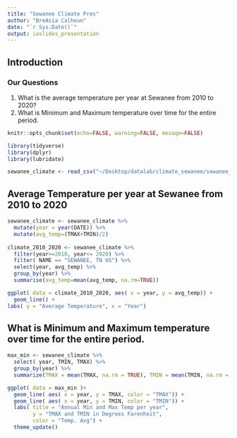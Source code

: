```yaml
---
title: "Sewanee Climate Pres"
author: "BreAsia Calhoun"
date: "`r Sys.Date()`"
output: ioslides_presentation
---
```


## Introduction
### Our Questions
1. What is the average temperature per year at Sewanee from 2010 to 2020?
2. What is  Minimum and Maximum temperature over time for the entire period. 

```r
knitr::opts_chunk$set(echo=FALSE, warning=FALSE, mesage=FALSE)

library(tidyverse)
library(dplyr)
library(lubridate)

sewanee_climate <- read_csv("~/Desktop/datalab/climate_sewanee/sewanee_weather.csv")

```

## Average Temperature per year at Sewanee from 2010 to 2020
```r
sewanee_climate <- sewanee_climate %>% 
  mutate(year = year(DATE)) %>% 
  mutate(avg_temp=(TMAX+TMIN)/2)
  
climate_2010_2020 <- sewanee_climate %>%
  filter(year>=2010, year<= 2020) %>%
  filter( NAME == "SEWANEE, TN US") %>% 
  select(year, avg_temp) %>%
  group_by(year) %>%
  summarise(avg_temp=mean(avg_temp, na.rm=TRUE))

ggplot( data = climate_2010_2020, aes( x = year, y = avg_temp)) +
  geom_line() +
labs( y = "Average Temperature", x = "Year")
```

## What is  Minimum and Maximum temperature over time for the entire period. 
```r

max_min <- sewanee_climate %>% 
  select( year, TMIN, TMAX) %>% 
  group_by(year) %>% 
  summarize(TMAX = mean(TMAX, na.rm = TRUE), TMIN = mean(TMIN, na.rm = TRUE))

ggplot( data = max_min )+
  geom_line( aes( x = year, y = TMAX, color = "TMAX")) +
  geom_line( aes( x = year, y = TMIN, color = "TMIN")) +
  labs( title = "Annual Min and Max Temp per year",
        y = "TMAX and TMIN in Degrees Farenheit", 
        color = "Temp. Avg") +
  theme_update()

```


